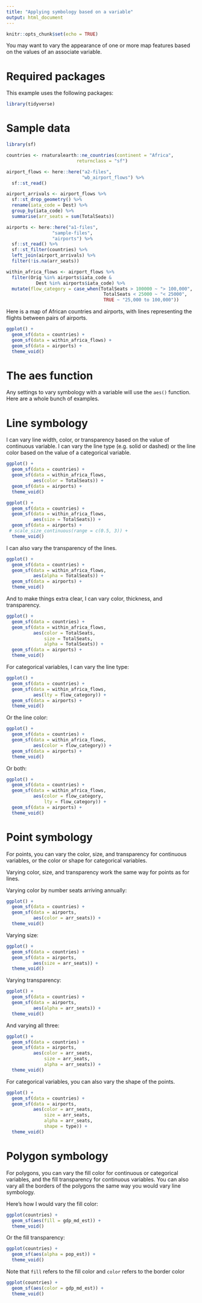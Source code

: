 ```yaml
---
title: "Applying symbology based on a variable"
output: html_document
---
```


```r
knitr::opts_chunk$set(echo = TRUE)
```

You may want to vary the appearance of one or more map 
features based on the values of an associate variable.

# Required packages

This example uses the following packages:

```r
library(tidyverse)
```

# Sample data

```r
library(sf)

countries <- rnaturalearth::ne_countries(continent = "Africa",
                          returnclass = "sf")

airport_flows <- here::here("a2-files",
                            "wb_airport_flows") %>%
  sf::st_read() 

airport_arrivals <- airport_flows %>%
  sf::st_drop_geometry() %>%
  rename(iata_code = Dest) %>%
  group_by(iata_code) %>%
  summarise(arr_seats = sum(TotalSeats))

airports <- here::here("a1-files",
                 "sample-files",
                 "airports") %>%
  sf::st_read() %>%
  sf::st_filter(countries) %>%
  left_join(airport_arrivals) %>%
  filter(!is.na(arr_seats))

within_africa_flows <- airport_flows %>%
  filter(Orig %in% airports$iata_code &
           Dest %in% airports$iata_code) %>%
  mutate(flow_category = case_when(TotalSeats > 100000 ~ "> 100,000",
                                    TotalSeats < 25000 ~ "< 25000",
                                    TRUE ~ "25,000 to 100,000"))
```

Here is a map of African countries and airports, with lines representing the
flights between pairs of airports.

```r
ggplot() +
  geom_sf(data = countries) +
  geom_sf(data = within_africa_flows) +
  geom_sf(data = airports) +
  theme_void()
```

# The aes function

Any settings to vary symbology with a variable will use the `aes()` function.
Here are a whole bunch of examples.

# Line symbology

I can vary line width, color, or transparency based on the value of continuous
variable. I can vary the line type (e.g. solid or dashed) or the line color
based on the value of a categorical variable.

```r
ggplot() +
  geom_sf(data = countries) +
  geom_sf(data = within_africa_flows,
          aes(color = TotalSeats)) +
  geom_sf(data = airports) +
  theme_void()
```

```r
ggplot() +
  geom_sf(data = countries) +
  geom_sf(data = within_africa_flows,
          aes(size = TotalSeats)) +
  geom_sf(data = airports) +
 # scale_size_continuous(range = c(0.5, 3)) +
  theme_void()
```

I can also vary the transparency of the lines.

```r
ggplot() +
  geom_sf(data = countries) +
  geom_sf(data = within_africa_flows,
          aes(alpha = TotalSeats)) +
  geom_sf(data = airports) +
  theme_void()
```

And to make things extra clear, I can vary color, thickness, and transparency.

```r
ggplot() +
  geom_sf(data = countries) +
  geom_sf(data = within_africa_flows,
          aes(color = TotalSeats, 
              size = TotalSeats,
              alpha = TotalSeats)) +
  geom_sf(data = airports) +
  theme_void()
```

For categorical variables, I can vary the line type:

```r
ggplot() +
  geom_sf(data = countries) +
  geom_sf(data = within_africa_flows,
          aes(lty = flow_category)) +
  geom_sf(data = airports) +
  theme_void()
```

Or the line color:

```r
ggplot() +
  geom_sf(data = countries) +
  geom_sf(data = within_africa_flows,
          aes(color = flow_category)) +
  geom_sf(data = airports) +
  theme_void()
```

Or both:

```r
ggplot() +
  geom_sf(data = countries) +
  geom_sf(data = within_africa_flows,
          aes(color = flow_category, 
              lty = flow_category)) +
  geom_sf(data = airports) +
  theme_void()
```

# Point symbology

For points, you can vary the color, size, and transparency for continuous
variables, or the color or shape for categorical variables.

Varying color, size, and transparency work the same way for points as for lines.

Varying color by number seats arriving annually:

```r
ggplot() +
  geom_sf(data = countries) +
  geom_sf(data = airports,
          aes(color = arr_seats)) +
  theme_void()
```

Varying size:

```r
ggplot() +
  geom_sf(data = countries) +
  geom_sf(data = airports,
          aes(size = arr_seats)) +
  theme_void()
```

Varying transparency:

```r
ggplot() +
  geom_sf(data = countries) +
  geom_sf(data = airports,
          aes(alpha = arr_seats)) +
  theme_void()
```

And varying all three:

```r
ggplot() +
  geom_sf(data = countries) +
  geom_sf(data = airports,
          aes(color = arr_seats,
              size = arr_seats,
              alpha = arr_seats)) +
  theme_void()
```

For categorical variables, you can also vary the shape of the points.

```r
ggplot() +
  geom_sf(data = countries) +
  geom_sf(data = airports,
          aes(color = arr_seats,
              size = arr_seats,
              alpha = arr_seats,
              shape = type)) +
  theme_void()
```

# Polygon symbology

For polygons, you can vary the fill color for continuous or categorical 
variables, and the fill transparency for continuous variables. You can also
vary all the borders of the polygons the same way you would vary line 
symbology.

Here's how I would vary the fill color:

```r
ggplot(countries) +
  geom_sf(aes(fill = gdp_md_est)) +
  theme_void()
```

Or the fill transparency:

```r
ggplot(countries) +
  geom_sf(aes(alpha = pop_est)) +
  theme_void()
```

Note that `fill` refers to the fill color and `color` refers to the border color

```r
ggplot(countries) +
  geom_sf(aes(color = gdp_md_est)) +
  theme_void()
```
